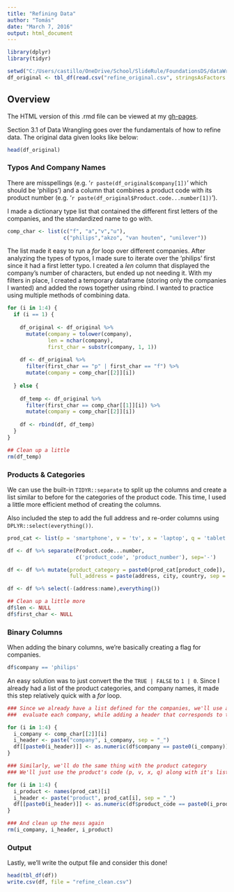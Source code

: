 ```yaml
---
title: "Refining Data"
author: "Tomás"
date: "March 7, 2016"
output: html_document
---
```

```r
library(dplyr)
library(tidyr)

setwd("C:/Users/castillo/OneDrive/School/SlideRule/FoundationsDS/dataWrangling/")
df_original <- tbl_df(read.csv("refine_original.csv", stringsAsFactors = F))
```
## Overview

The HTML version of this .rmd file can be viewed at my [gh-pages](elshambler.github.io/refine_original.html).

Section 3.1 of Data Wrangling goes over the fundamentals of how to refine data. The original data given looks like below:

```r
head(df_original)
```

### Typos And Company Names

There are misspellings (e.g. '`r paste(df_original$company[1])`' which should be 'philips') and a
column that combines a product code with its product number (e.g. '`r paste(df_original$Product.code...number[1])`').

I made a dictionary type list that contained the different first letters of the companies, and the standardized name to go with.

```r
comp_char <- list(c("f", "a","v","u"), 
                  c("philips","akzo", "van houten", "unilever"))
```


The list made it easy to run a _for_ loop over different companies. After analyzing the types of typos, I made sure to iterate over the 'philips' first
since it had a first letter typo. I created a _len_ column that displayed the company's number of characters, but ended up not needing it.
With my filters in place, I created a temporary dataframe (storing only the companies I wanted) and added the rows together using rbind. I wanted to
practice using multiple methods of combining data.

```r
for (i in 1:4) {
  if (i == 1) {
    
    df_original <- df_original %>% 
      mutate(company = tolower(company), 
             len = nchar(company), 
             first_char = substr(company, 1, 1))
    
    df <- df_original %>% 
      filter(first_char == "p" | first_char == "f") %>% 
      mutate(company = comp_char[[2]][i])
    
  } else {
    
    df_temp <- df_original %>% 
      filter(first_char == comp_char[[1]][i]) %>% 
      mutate(company = comp_char[[2]][i])
    
    df <- rbind(df, df_temp)
  }
}

## Clean up a little
rm(df_temp)
```

### Products & Categories

We can use the built-in `TIDYR::separate` to split up the columns and create a list similar to before for the categories of the product code.
This time, I used a little more efficient method of creating the columns.

Also included the step to add the full address and re-order columns using `DPLYR::select(everything())`.

```r
prod_cat <- list(p = 'smartphone', v = 'tv', x = 'laptop', q = 'tablet')

df <- df %>% separate(Product.code...number, 
                      c('product_code', 'product_number'), sep='-')

df <- df %>% mutate(product_category = paste0(prod_cat[product_code]), 
                    full_address = paste(address, city, country, sep = ","))

df <- df %>% select(-(address:name),everything())

## Clean up a little more
df$len <- NULL
df$first_char <- NULL
```

### Binary Columns

When adding the binary columns, we're basically creating a flag for companies.

```r
df$company == 'philips'
```

An easy solution was to just convert the the `TRUE | FALSE` to `1 | 0`. Since I already had a list of the product categories, and company names, it made this step relatively quick with a _for_ loop.

```r
### Since we already have a list defined for the companies, we'll use a for loop to go through each one and
###  evaluate each company, while adding a header that corresponds to the company we're evaluating

for (i in 1:4) {
  i_company <- comp_char[[2]][i]
  i_header <- paste("company", i_company, sep = "_")
  df[[paste0(i_header)]] <- as.numeric(df$company == paste0(i_company))
}

### Similarly, we'll do the same thing with the product category
### We'll just use the product's code (p, v, x, q) along with it's list we created earlier

for (i in 1:4) {
  i_product <- names(prod_cat)[i]
  i_header <- paste("product", prod_cat[i], sep = "_")
  df[[paste0(i_header)]] <- as.numeric(df$product_code == paste0(i_product))
}

### And clean up the mess again
rm(i_company, i_header, i_product)
```

### Output

Lastly, we'll write the output file and consider this done!

```r
head(tbl_df(df))
write.csv(df, file = "refine_clean.csv")
```
